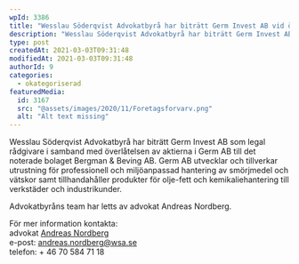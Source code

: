 ```yaml
---
wpId: 3386
title: "Wesslau Söderqvist Advokatbyrå har biträtt Germ Invest AB vid överlåtelse av aktierna i Germ AB"
description: "Wesslau Söderqvist Advokatbyrå har biträtt Germ Invest AB som legal rådgivare i samband med överlåtelsen av aktierna i Germ AB till det noterade bolaget Bergman &amp; Beving AB. Germ AB&hellip;"
type: post
createdAt: 2021-03-03T09:31:48
modifiedAt: 2021-03-03T09:31:48
authorId: 9
categories:
  - okategoriserad
featuredMedia:
  id: 3167
  src: "@assets/images/2020/11/Foretagsforvarv.png"
  alt: "Alt text missing"
---
```


Wesslau Söderqvist Advokatbyrå har biträtt Germ Invest AB som legal rådgivare i samband med överlåtelsen av aktierna i Germ AB till det noterade bolaget Bergman & Beving AB. Germ AB utvecklar och tillverkar utrustning för professionell och miljöanpassad hantering av smörjmedel och vätskor samt tillhandahåller produkter för olje-fett och kemikaliehantering till verkstäder och industrikunder.

Advokatbyråns team har letts av advokat Andreas Nordberg.

För mer information kontakta:  
advokat [Andreas Nordberg](/medarbetare/andreas-nordberg/)  
e-post: [andreas.nordberg@wsa.se](mailto:andreas.nordberg@wsa.se)  
telefon: + 46 70 584 71 18